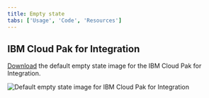 ```yaml
---
title: Empty state
tabs: ['Usage', 'Code', 'Resources']
---
```

## IBM Cloud Pak for Integration

<a href="resources/IntegrationEmptyState.svg" download>Download</a> the default empty state image for the IBM Cloud Pak for Integration. 

<Row>
 <Column colLg={4}>

![Default empty state image for IBM Cloud Pak for Integration](resources/IntegrationEmptyState.svg)

</Column>
</Row>


